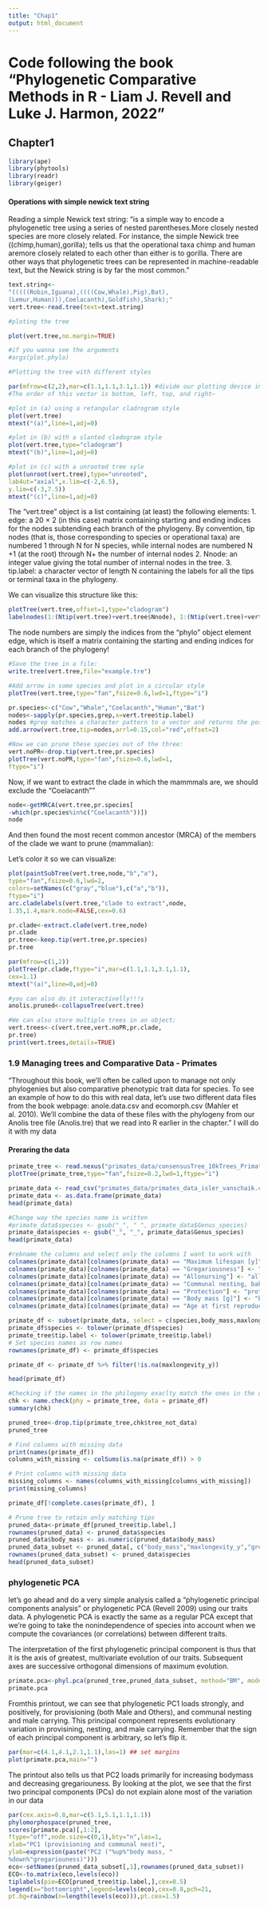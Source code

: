 ```yaml
---
title: "Chap1"
output: html_document
---
```


# Code following the book "Phylogenetic Comparative Methods in R - Liam J. Revell and Luke J. Harmon, 2022"
## Chapter1


```r
library(ape)
library(phytools)
library(readr)
library(geiger)
```


#### Operations with simple newick text string

Reading a simple Newick text string:
"is a simple way to encode a phylogenetic tree using a series of nested parentheses.More closely nested species are more closely related. For instance, the simple Newick tree ((chimp,human),gorilla); tells us that the operational taxa chimp
and human aremore closely related to each other than either is to gorilla. There are other ways that phylogenetic
trees can be represented in machine-readable text, but the Newick string is by far the most common."

```r
text.string<-
"(((((Robin,Iguana),((((Cow,Whale),Pig),Bat),
(Lemur,Human))),Coelacanth),Goldfish),Shark);"
vert.tree<-read.tree(text=text.string)
```

```r
#ploting the tree

plot(vert.tree,no.margin=TRUE)

#if you wanna see the arguments
#args(plot.phylo)
```
```r
#Plotting the tree with different styles

par(mfrow=c(2,2),mar=c(1.1,1.1,3.1,1.1)) #divide our plotting device into four subplots for a 2 × 2 grid—
#The order of this vector is bottom, left, top, and right—

#plot in (a) using a retangular cladrogram style
plot(vert.tree)
mtext("(a)",line=1,adj=0)

#plot in (b) with a slanted cladogram style
plot(vert.tree,type="cladogram")
mtext("(b)",line=1,adj=0)

#plot in (c) with a unrooted tree syle
plot(unroot(vert.tree),type="unrooted",
lab4ut="axial",x.lim=c(-2,6.5),
y.lim=c(-3,7.5))
mtext("(c)",line=1,adj=0)
```

The "vert.tree" object is a list containing (at least) the following elements:
1. edge: a 20 × 2 (in this case) matrix containing starting and ending indices for the nodes
subtending each branch of the phylogeny. By convention, tip nodes (that is, those
corresponding to species or operational taxa) are numbered 1 through N for N species,
while internal nodes are numbered N +1 (at the root) through N+ the number of internal
nodes
2. Nnode: an integer value giving the total number of internal nodes in the tree.
3. tip.label: a character vector of length N containing the labels for all the tips or
terminal taxa in the phylogeny.

We can visualize this structure like this:

```r
plotTree(vert.tree,offset=1,type="cladogram")
labelnodes(1:(Ntip(vert.tree)+vert.tree$Nnode), 1:(Ntip(vert.tree)+vert.tree$Nnode),interactive=FALSE,cex=0.8)
```
The node numbers are simply the indices from the "phylo" object element edge, which is itself a matrix containing the starting and ending indices for each branch of the phylogeny!

```r
#Save the tree in a file:
write.tree(vert.tree,file="example.tre")
```

```r
#Add arrow in some species and plot in a circular style
plotTree(vert.tree,type="fan",fsize=0.6,lwd=1,ftype="i")

pr.species<-c("Cow","Whale","Coelacanth","Human","Bat")
nodes<-sapply(pr.species,grep,x=vert.tree$tip.label)
nodes #grep matches a character pattern to a vector and returns the positions of the elements of the vector in which that pattern is found.
add.arrow(vert.tree,tip=nodes,arrl=0.15,col="red",offset=2)
```

```r
#Now we can prune these species out of the three:
vert.noPR<-drop.tip(vert.tree,pr.species)
plotTree(vert.noPR,type="fan",fsize=0.6,lwd=1,
ftype="i")
```

Now, if we want to extract the clade in which the mammmals are, we should exclude the "Coelacanth""

```r
node<-getMRCA(vert.tree,pr.species[
-which(pr.species%in%c("Coelacanth"))])
node
```

And then found the most recent common ancestor (MRCA) of the members of the clade we want to prune (mammalian):

Let's color it so we can visualize:

```r

plot(paintSubTree(vert.tree,node,"b","a"),
type="fan",fsize=0.6,lwd=2,
colors=setNames(c("gray","blue"),c("a","b")),
ftype="i")
arc.cladelabels(vert.tree,"clade to extract",node,
1.35,1.4,mark.node=FALSE,cex=0.6)

```

```r
pr.clade<-extract.clade(vert.tree,node)
pr.clade
pr.tree<-keep.tip(vert.tree,pr.species)
pr.tree
```
```r
par(mfrow=c(1,2))
plotTree(pr.clade,ftype="i",mar=c(1.1,1.1,3.1,1.1),
cex=1.1)
mtext("(a)",line=0,adj=0)
```

```r
#you can also do it interactivelly!!!s
anolis.pruned<-collapseTree(vert.tree)
```
```r
#We can also store multiple trees in an object:
vert.trees<-c(vert.tree,vert.noPR,pr.clade,
pr.tree)
print(vert.trees,details=TRUE)

```

### 1.9 Managing trees and Comparative Data - Primates

"Throughout this book, we’ll often be called upon to manage not only phylogenies but also comparative phenotypic trait data for species. To see an example of how to do this with real data, let’s use two different data files from the book webpage: anole.data.csv and ecomorph.csv (Mahler et al. 2010). We’ll combine the data of these files with the phylogeny from our Anolis tree file (Anolis.tre) that we read into R earlier in the chapter."
I will do it with my data

#### Preraring the data

```r
primate_tree <- read.nexus("primates_data/consensusTree_10kTrees_Primates_Version3.nex")
plotTree(primate_tree,type="fan",fsize=0.2,lwd=1,ftype="i")
```



```r
primate_data <- read_csv("primates_data/primates_data_isler_vanschaik.csv")
primate_data <- as.data.frame(primate_data)
head(primate_data)
```


```r
#Change way the species name is written
#primate_data$species <- gsub("_", " ", primate_data$Genus_species)
primate_data$species <- gsub("_", "_", primate_data$Genus_species)
head(primate_data)
```

```r
#rebname the columns and select only the columns I want to work with
colnames(primate_data)[colnames(primate_data) == "Maximum lifespan [y]"] <- "maxlongevity_y"
colnames(primate_data)[colnames(primate_data) == "Gregariousness"] <- "gregariousness"
colnames(primate_data)[colnames(primate_data) == "Allonursing"] <- "allonursing"
colnames(primate_data)[colnames(primate_data) == "Communal nesting, babysitting, retrieval"] <- "communal_nesting_babysitting"
colnames(primate_data)[colnames(primate_data) == "Protection"] <- "protection"
colnames(primate_data)[colnames(primate_data) == "Body mass [g]"] <- "body_mass"
colnames(primate_data)[colnames(primate_data) == "Age at first reproduction [y]"] <- "reproduction_age_y"

primate_df <- subset(primate_data, select = c(species,body_mass,maxlongevity_y,reproduction_age_y,gregariousness,allonursing,communal_nesting_babysitting,protection,provisioning_Male,provisioning_others,carryng_Male,carrying_others))
primate_df$species <- tolower(primate_df$species)
primate_tree$tip.label <- tolower(primate_tree$tip.label)
# Set species names as row names
rownames(primate_df) <- primate_df$species

primate_df <- primate_df %>% filter(!is.na(maxlongevity_y))

head(primate_df)
```


```r
#Checking if the names in the philogeny exaclty match the ones in the dataset
chk <- name.check(phy = primate_tree, data = primate_df)
summary(chk)
```
```r
pruned_tree<-drop.tip(primate_tree,chk$tree_not_data)
pruned_tree
```
```r
# Find columns with missing data
print(names(primate_df))
columns_with_missing <- colSums(is.na(primate_df)) > 0

# Print columns with missing data
missing_columns <- names(columns_with_missing[columns_with_missing])
print(missing_columns)

primate_df[!complete.cases(primate_df), ]

```


```r
# Prune tree to retain only matching tips
pruned_data<-primate_df[pruned_tree$tip.label,]
rownames(pruned_data) <- pruned_data$species
pruned_data$body_mass <- as.numeric(pruned_data$body_mass)
pruned_data_subset <- pruned_data[, c("body_mass","maxlongevity_y","gregariousness","allonursing","communal_nesting_babysitting","protection","provisioning_Male","provisioning_others","carryng_Male","carrying_others")]
rownames(pruned_data_subset) <- pruned_data$species
head(pruned_data_subset)
```



### phylogenetic PCA

let’s go ahead and do a very simple analysis called a “phylogenetic principal components analysis” or phylogenetic PCA (Revell 2009) using our traits data.
A phylogenetic PCA is exactly the same as a regular PCA except that we’re going to take the nonindependence of species into account when we compute the covariances (or correlations) between different traits.

The interpretation of the first phylogenetic principal component is thus that it is the axis of greatest, multivariate evolution of our traits. Subsequent axes are successive orthogonal dimensions of maximum evolution.


```r
primate.pca<-phyl.pca(pruned_tree,pruned_data_subset, method="BM", mode="corr")
primate.pca
```

Fromthis printout, we can see that phylogenetic PC1 loads strongly, and positively, for provisioning (both Male and Others), and communal nesting and male carrying. This principal component represents evolutionary variation in provisining, nesting, and male carrying. Remember that the sign of each principal component is arbitrary, so let’s flip it. 

```r
par(mar=c(4.1,4.1,2.1,1.1),las=1) ## set margins
plot(primate.pca,main="")
```
The printout also tells us that PC2 loads primarily for increasing bodymass and decreasing
gregariouness. By looking at the plot, we see that the first two principal components (PCs) do not
explain alone most of the variation in our data

```r
par(cex.axis=0.8,mar=c(5.1,5.1,1.1,1.1))
phylomorphospace(pruned_tree,
scores(primate.pca)[,1:2],
ftype="off",node.size=c(0,1),bty="n",las=1,
xlab="PC1 (provisioning and communal nest)",
ylab=expression(paste("PC2 ("%up%"body mass, "
%down%"gregariouness)")))
eco<-setNames(pruned_data_subset[,1],rownames(pruned_data_subset))
ECO<-to.matrix(eco,levels(eco))
tiplabels(pie=ECO[pruned_tree$tip.label,],cex=0.5)
legend(x="bottomright",legend=levels(eco),cex=0.8,pch=21,
pt.bg=rainbow(n=length(levels(eco))),pt.cex=1.5)
```